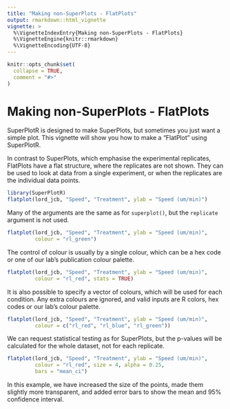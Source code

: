 ```yaml
---
title: "Making non-SuperPlots - FlatPlots"
output: rmarkdown::html_vignette
vignette: >
  %\VignetteIndexEntry{Making non-SuperPlots - FlatPlots}
  %\VignetteEngine{knitr::rmarkdown}
  %\VignetteEncoding{UTF-8}
---
```


```r
knitr::opts_chunk$set(
  collapse = TRUE,
  comment = "#>"
)
```

# Making non-SuperPlots - FlatPlots

SuperPlotR is designed to make SuperPlots, but sometimes you just want a simple
plot. This vignette will show you how to make a "FlatPlot" using SuperPlotR.

In contrast to SuperPlots, which emphasise the experimental replicates,
FlatPlots have a flat structure, where the replicates are not shown. They can
be used to look at data from a single experiment, or when the replicates are the
individual data points.

```r
library(SuperPlotR)
flatplot(lord_jcb, "Speed", "Treatment", ylab = "Speed (um/min)")
```

Many of the arguments are the same as for `superplot()`, but the `replicate`
argument is not used.

```r
flatplot(lord_jcb, "Speed", "Treatment", ylab = "Speed (um/min)",
         colour = "rl_green")
```

The control of colour is usually by a single colour, which can be a hex code or
one of our lab's publication colour palette.

```r
flatplot(lord_jcb, "Speed", "Treatment", ylab = "Speed (um/min)",
         colour = "rl_red", stats = TRUE)
```

It is also possible to specify a vector of colours, which will be used for each
condition. Any extra colours are ignored, and valid inputs are R colors, hex
codes or our lab's colour palette.

```r
flatplot(lord_jcb, "Speed", "Treatment", ylab = "Speed (um/min)",
         colour = c("rl_red", "rl_blue", "rl_green"))
```

We can request statistical testing as for SuperPlots, but the p-values will be
calculated for the whole dataset, not for each replicate.

```r
flatplot(lord_jcb, "Speed", "Treatment", ylab = "Speed (um/min)",
         colour = "rl_red", size = 4, alpha = 0.25,
         bars = "mean_ci")
```

In this example, we have increased the size of the points, made them slightly
more transparent, and added error bars to show the mean and 95% confidence
interval.

